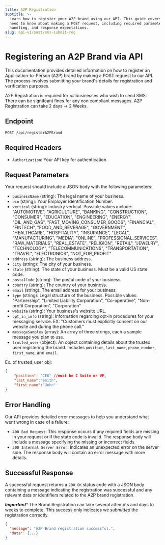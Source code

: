 ```yaml
---
title: A2P Registration
subtitle: >-
  Learn how to register your A2P brand using our API. This guide covers all you
  need to know about making a POST request, including required parameters, error
  handling, and response expectations.
slug: api-v1/post/sms-submit-reg
---
```



# Registering an A2P Brand via API

This documentation provides detailed information on how to register an Application-to-Person (A2P) brand by making a POST request to our API. The process involves submitting your brand's details for registration and verification purposes.

A2P Registration is required for *all* businesses who wish to send SMS. There can be signifcant fines for any non compliant messages. A2P Registration can take 2 days -> 2 Weeks.

## Endpoint

`POST /api/registerA2PBrand`

## Required Headers

- `Authorization`: Your API key for authentication.

## Request Parameters

Your request should include a JSON body with the following parameters:

- `businessName` (string): The legal name of your business.
- `ein` (string): Your Employer Identification Number.
- `vertical` (string): Industry vertical. Possible values include: "AUTOMOTIVE", "AGRICULTURE", "BANKING", "CONSTRUCTION", "CONSUMER", "EDUCATION", "ENGINEERING", "ENERGY", "OIL_AND_GAS", "FAST_MOVING_CONSUMER_GOODS", "FINANCIAL", "FINTECH", "FOOD_AND_BEVERAGE", "GOVERNMENT", "HEALTHCARE", "HOSPITALITY", "INSURANCE", "LEGAL", "MANUFACTURING", "MEDIA", "ONLINE", "PROFESSIONAL_SERVICES", "RAW_MATERIALS", "REAL_ESTATE", "RELIGION", "RETAIL", "JEWELRY", "TECHNOLOGY", "TELECOMMUNICATIONS", "TRANSPORTATION", "TRAVEL", "ELECTRONICS", "NOT_FOR_PROFIT"
- `address` (string): The business address.
- `city` (string): The city of your business.
- `state` (string): The state of your business. Must be a valid US state code.
- `postalCode` (string): The postal code of your business.
- `country` (string): The country of your business.
- `email` (string): The email address for your business.
- `type` (string): Legal structure of the business. Possible values: "Partnership", "Limited Liability Corporation", "Co-operative", "Non-profit Corporation", "Corporation"
- `website` (string): Your business's website URL.
- `opt_in_info` (string): Information regarding opt-in procedures for your messaging service. EX: "Customers must explicitly consent on our website and during the phone call."
- `messageSamples` (array): An array of three strings, each a sample message you plan to use.
- `trusted_user` (object): An object containing details about the trusted user registering the brand. Includes `position`, `last_name`, `phone_number`, `first_name`, and `email`.

Ex. of trusted_user obj:
```json 
{
    "position": "CEO" //must be C Suite or VP,
    "last_name":"Smith", 
    "first_name":"John"
}
```

## Error Handling

Our API provides detailed error messages to help you understand what went wrong in case of a failure:

- `400 Bad Request`: This response occurs if any required fields are missing in your request or if the state code is invalid. The response body will include a message specifying the missing or incorrect fields.
- `500 Internal Server Error`: Indicates an unexpected error on the server side. The response body will contain an error message with more details.

## Successful Response

A successful request returns a `200 OK` status code with a JSON body containing a message indicating the registration was successful and any relevant data or identifiers related to the A2P brand registration.

***Important**** The Brand Registration can take several attempts and days to weeks to complete. This success only indicates we *submitted* the registration correctly.


```json
{
  "message": "A2P Brand registration successful.",
  "data": {...}
}
```